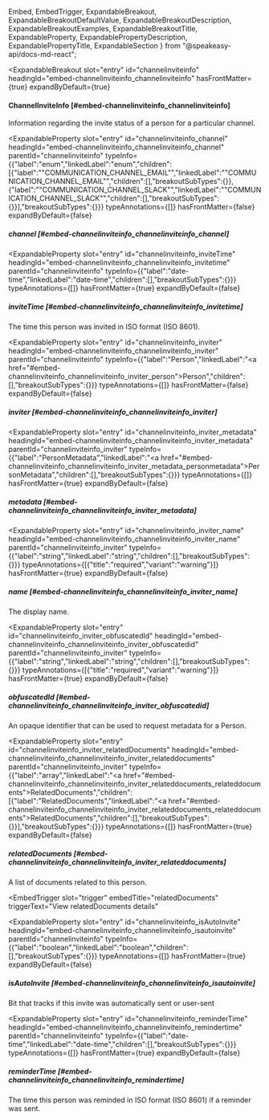   Embed,
  EmbedTrigger,
  ExpandableBreakout,
  ExpandableBreakoutDefaultValue,
  ExpandableBreakoutDescription,
  ExpandableBreakoutExamples,
  ExpandableBreakoutTitle,
  ExpandableProperty,
  ExpandablePropertyDescription,
  ExpandablePropertyTitle,
  ExpandableSection
} from "@speakeasy-api/docs-md-react";

<ExpandableSection>

<ExpandableBreakout
  slot="entry"
  id="channelinviteinfo"
  headingId="embed-channelinviteinfo_channelinviteinfo"
  hasFrontMatter={true}
  expandByDefault={true}
>

<ExpandableBreakoutTitle slot="title">

#### ChannelInviteInfo [#embed-channelinviteinfo_channelinviteinfo]

</ExpandableBreakoutTitle>

<ExpandableBreakoutDescription slot="description">

Information regarding the invite status of a person for a particular channel.

</ExpandableBreakoutDescription>

<ExpandableBreakoutExamples slot="examples">

</ExpandableBreakoutExamples>

<ExpandableBreakoutDefaultValue slot="defaultValue">

</ExpandableBreakoutDefaultValue>

</ExpandableBreakout>

<ExpandableProperty
  slot="entry"
  id="channelinviteinfo_channel"
  headingId="embed-channelinviteinfo_channelinviteinfo_channel"
  parentId="channelinviteinfo"
  typeInfo={{"label":"enum","linkedLabel":"enum","children":[{"label":"\"COMMUNICATION_CHANNEL_EMAIL\"","linkedLabel":"\"COMMUNICATION_CHANNEL_EMAIL\"","children":[],"breakoutSubTypes":{}},{"label":"\"COMMUNICATION_CHANNEL_SLACK\"","linkedLabel":"\"COMMUNICATION_CHANNEL_SLACK\"","children":[],"breakoutSubTypes":{}}],"breakoutSubTypes":{}}}
  typeAnnotations={[]}
  hasFrontMatter={false}
  expandByDefault={false}
>

<ExpandablePropertyTitle slot="title">

##### channel [#embed-channelinviteinfo_channelinviteinfo_channel]

</ExpandablePropertyTitle>

</ExpandableProperty>

<ExpandableProperty
  slot="entry"
  id="channelinviteinfo_inviteTime"
  headingId="embed-channelinviteinfo_channelinviteinfo_invitetime"
  parentId="channelinviteinfo"
  typeInfo={{"label":"date-time","linkedLabel":"date-time","children":[],"breakoutSubTypes":{}}}
  typeAnnotations={[]}
  hasFrontMatter={true}
  expandByDefault={false}
>

<ExpandablePropertyTitle slot="title">

##### inviteTime [#embed-channelinviteinfo_channelinviteinfo_invitetime]

</ExpandablePropertyTitle>

<ExpandablePropertyDescription slot="description">

The time this person was invited in ISO format (ISO 8601).

</ExpandablePropertyDescription>

</ExpandableProperty>

<ExpandableProperty
  slot="entry"
  id="channelinviteinfo_inviter"
  headingId="embed-channelinviteinfo_channelinviteinfo_inviter"
  parentId="channelinviteinfo"
  typeInfo={{"label":"Person","linkedLabel":"<a href=\"#embed-channelinviteinfo_channelinviteinfo_inviter_person\">Person</a>","children":[],"breakoutSubTypes":{}}}
  typeAnnotations={[]}
  hasFrontMatter={false}
  expandByDefault={false}
>

<ExpandablePropertyTitle slot="title">

##### inviter [#embed-channelinviteinfo_channelinviteinfo_inviter]

</ExpandablePropertyTitle>

</ExpandableProperty>

<ExpandableProperty
  slot="entry"
  id="channelinviteinfo_inviter_metadata"
  headingId="embed-channelinviteinfo_channelinviteinfo_inviter_metadata"
  parentId="channelinviteinfo_inviter"
  typeInfo={{"label":"PersonMetadata","linkedLabel":"<a href=\"#embed-channelinviteinfo_channelinviteinfo_inviter_metadata_personmetadata\">PersonMetadata</a>","children":[],"breakoutSubTypes":{}}}
  typeAnnotations={[]}
  hasFrontMatter={true}
  expandByDefault={false}
>

<ExpandablePropertyTitle slot="title">

##### metadata [#embed-channelinviteinfo_channelinviteinfo_inviter_metadata]

</ExpandablePropertyTitle>

<Embed slot="embed">

<EmbedTrigger slot="trigger" embedTitle="metadata" triggerText="View metadata details">

<Embedmetadata />

</EmbedTrigger>

</Embed>

</ExpandableProperty>

<ExpandableProperty
  slot="entry"
  id="channelinviteinfo_inviter_name"
  headingId="embed-channelinviteinfo_channelinviteinfo_inviter_name"
  parentId="channelinviteinfo_inviter"
  typeInfo={{"label":"string","linkedLabel":"string","children":[],"breakoutSubTypes":{}}}
  typeAnnotations={[{"title":"required","variant":"warning"}]}
  hasFrontMatter={true}
  expandByDefault={false}
>

<ExpandablePropertyTitle slot="title">

##### name [#embed-channelinviteinfo_channelinviteinfo_inviter_name]

</ExpandablePropertyTitle>

<ExpandablePropertyDescription slot="description">

The display name.

</ExpandablePropertyDescription>

</ExpandableProperty>

<ExpandableProperty
  slot="entry"
  id="channelinviteinfo_inviter_obfuscatedId"
  headingId="embed-channelinviteinfo_channelinviteinfo_inviter_obfuscatedid"
  parentId="channelinviteinfo_inviter"
  typeInfo={{"label":"string","linkedLabel":"string","children":[],"breakoutSubTypes":{}}}
  typeAnnotations={[{"title":"required","variant":"warning"}]}
  hasFrontMatter={true}
  expandByDefault={false}
>

<ExpandablePropertyTitle slot="title">

##### obfuscatedId [#embed-channelinviteinfo_channelinviteinfo_inviter_obfuscatedid]

</ExpandablePropertyTitle>

<ExpandablePropertyDescription slot="description">

An opaque identifier that can be used to request metadata for a Person.

</ExpandablePropertyDescription>

</ExpandableProperty>

<ExpandableProperty
  slot="entry"
  id="channelinviteinfo_inviter_relatedDocuments"
  headingId="embed-channelinviteinfo_channelinviteinfo_inviter_relateddocuments"
  parentId="channelinviteinfo_inviter"
  typeInfo={{"label":"array","linkedLabel":"<a href=\"#embed-channelinviteinfo_channelinviteinfo_inviter_relateddocuments_relateddocuments\">RelatedDocuments</a>","children":[{"label":"RelatedDocuments","linkedLabel":"<a href=\"#embed-channelinviteinfo_channelinviteinfo_inviter_relateddocuments_relateddocuments\">RelatedDocuments</a>","children":[],"breakoutSubTypes":{}}],"breakoutSubTypes":{}}}
  typeAnnotations={[]}
  hasFrontMatter={true}
  expandByDefault={false}
>

<ExpandablePropertyTitle slot="title">

##### relatedDocuments [#embed-channelinviteinfo_channelinviteinfo_inviter_relateddocuments]

</ExpandablePropertyTitle>

<ExpandablePropertyDescription slot="description">

A list of documents related to this person.

</ExpandablePropertyDescription>

<Embed slot="embed">

<EmbedTrigger
  slot="trigger"
  embedTitle="relatedDocuments"
  triggerText="View relatedDocuments details"
>

<Embedrelateddocuments />

</EmbedTrigger>

</Embed>

</ExpandableProperty>

<ExpandableProperty
  slot="entry"
  id="channelinviteinfo_isAutoInvite"
  headingId="embed-channelinviteinfo_channelinviteinfo_isautoinvite"
  parentId="channelinviteinfo"
  typeInfo={{"label":"boolean","linkedLabel":"boolean","children":[],"breakoutSubTypes":{}}}
  typeAnnotations={[]}
  hasFrontMatter={true}
  expandByDefault={false}
>

<ExpandablePropertyTitle slot="title">

##### isAutoInvite [#embed-channelinviteinfo_channelinviteinfo_isautoinvite]

</ExpandablePropertyTitle>

<ExpandablePropertyDescription slot="description">

Bit that tracks if this invite was automatically sent or user-sent

</ExpandablePropertyDescription>

</ExpandableProperty>

<ExpandableProperty
  slot="entry"
  id="channelinviteinfo_reminderTime"
  headingId="embed-channelinviteinfo_channelinviteinfo_remindertime"
  parentId="channelinviteinfo"
  typeInfo={{"label":"date-time","linkedLabel":"date-time","children":[],"breakoutSubTypes":{}}}
  typeAnnotations={[]}
  hasFrontMatter={true}
  expandByDefault={false}
>

<ExpandablePropertyTitle slot="title">

##### reminderTime [#embed-channelinviteinfo_channelinviteinfo_remindertime]

</ExpandablePropertyTitle>

<ExpandablePropertyDescription slot="description">

The time this person was reminded in ISO format (ISO 8601) if a reminder was sent.

</ExpandablePropertyDescription>

</ExpandableProperty>

</ExpandableSection>